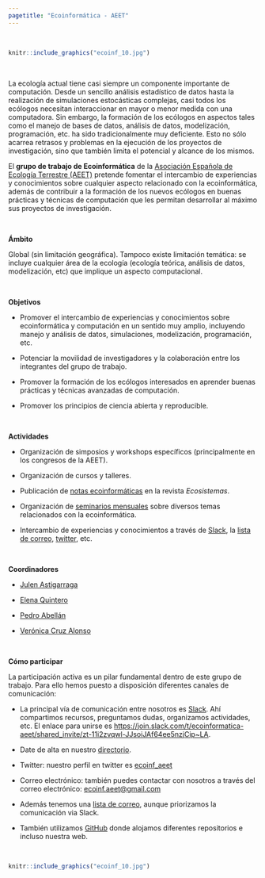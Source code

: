 ```yaml
---
pagetitle: "Ecoinformática - AEET"
---
```


<br>

```r
knitr::include_graphics("ecoinf_10.jpg")
```

<br>

La ecología actual tiene casi siempre un componente importante de computación. Desde un sencillo análisis estadístico de datos hasta la realización de simulaciones estocásticas complejas, casi todos los ecólogos necesitan interaccionar en mayor o menor medida con una computadora. Sin embargo, la formación de los ecólogos en aspectos tales como el manejo de bases de datos, análisis de datos, modelización, programación, etc. ha sido tradicionalmente muy deficiente. Esto no sólo acarrea retrasos y problemas en la ejecución de los proyectos de investigación, sino que también limita el potencial y alcance de los mismos.

El **grupo de trabajo de Ecoinformática** de la [Asociación Española de Ecología Terrestre (AEET)](www.aeet.org) pretende fomentar el intercambio de experiencias y conocimientos sobre cualquier aspecto relacionado con la ecoinformática, además de contribuir a la formación de los nuevos ecólogos en buenas prácticas y técnicas de computación que les permitan desarrollar al máximo sus proyectos de investigación.

<br>

**Ámbito**

Global (sin limitación geográfica). Tampoco existe limitación temática: se incluye cualquier área de la ecología (ecología teórica, análisis de datos, modelización, etc) que implique un aspecto computacional.

<br>

**Objetivos**

-   Promover el intercambio de experiencias y conocimientos sobre ecoinformática y computación en un sentido muy amplio, incluyendo manejo y análisis de datos, simulaciones, modelización, programación, etc.

-   Potenciar la movilidad de investigadores y la colaboración entre los integrantes del grupo de trabajo.

-   Promover la formación de los ecólogos interesados en aprender buenas prácticas y técnicas avanzadas de computación.

-   Promover los principios de ciencia abierta y reproducible.

<br>

**Actividades**

-   Organización de simposios y workshops específicos (principalmente en los congresos de la AEET).

-   Organización de cursos y talleres.

-   Publicación de [notas ecoinformáticas](notas-ecoinformaticas.html) en la revista *Ecosistemas*.

-   Organización de [seminarios mensuales](seminarios.html) sobre diversos temas relacionados con la ecoinformática.

-   Intercambio de experiencias y conocimientos a través de [Slack](https://ecoinformatica-aeet.slack.com), la [lista de correo](https://groups.google.com/forum/#!forum/ecoinformatica_aeet), [twitter](https://twitter.com/ecoinf_aeet), etc.

<br>

**Coordinadores**

-   [Julen Astigarraga](https://twitter.com/j_astigarraga)

-   [Elena Quintero](https://twitter.com/elequinter)

-   [Pedro Abellán](https://pedroabellan.wordpress.com/)

-   [Verónica Cruz Alonso](https://twitter.com/veruitter)

<br>

**Cómo participar**

La participación activa es un pilar fundamental dentro de este grupo de trabajo. Para ello hemos puesto a disposición diferentes canales de comunicación:

-   La principal vía de comunicación entre nosotros es [Slack](https://ecoinformatica-aeet.slack.com). Ahí compartimos recursos, preguntamos dudas, organizamos actividades, etc. El enlace para unirse es <https://join.slack.com/t/ecoinformatica-aeet/shared_invite/zt-11i2zvqwl-JJsoiJAf64ee5nzjCip~LA>.

-   Date de alta en nuestro [directorio](miembros.html).

-   Twitter: nuestro perfil en twitter es [ecoinf_aeet](https://twitter.com/ecoinf_aeet)

-   Correo electrónico: también puedes contactar con nosotros a través del correo electrónico: [ecoinf.aeet\@gmail.com](mailto:ecoinf.aeet@gmail.com){.email}

-   Además tenemos una [lista de correo](https://groups.google.com/forum/#!forum/ecoinformatica_aeet), aunque priorizamos la comunicación via Slack.

-   También utilizamos [GitHub](https://github.com/ecoinfaeet) donde alojamos diferentes repositorios e incluso nuestra web.

<br>

```r
knitr::include_graphics("ecoinf_10.jpg")
```
